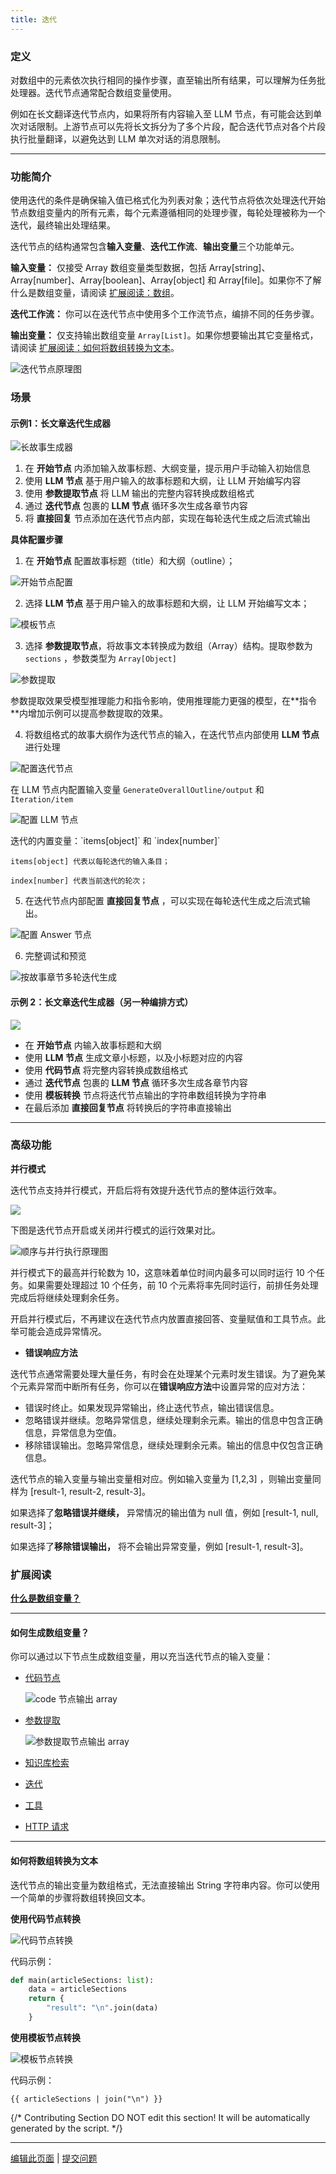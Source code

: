 ```yaml
---
title: 迭代
---
```


### 定义

对数组中的元素依次执行相同的操作步骤，直至输出所有结果，可以理解为任务批处理器。迭代节点通常配合数组变量使用。

例如在长文翻译迭代节点内，如果将所有内容输入至 LLM 节点，有可能会达到单次对话限制。上游节点可以先将长文拆分为了多个片段，配合迭代节点对各个片段执行批量翻译，以避免达到 LLM 单次对话的消息限制。

***

### 功能简介

使用迭代的条件是确保输入值已格式化为列表对象；迭代节点将依次处理迭代开始节点数组变量内的所有元素，每个元素遵循相同的处理步骤，每轮处理被称为一个迭代，最终输出处理结果。

迭代节点的结构通常包含**输入变量**、**迭代工作流**、**输出变量**三个功能单元。

**输入变量：** 仅接受 Array 数组变量类型数据，包括 Array[string]、Array[number]、Array[boolean]、Array[object] 和 Array[file]。如果你不了解什么是数组变量，请阅读 [扩展阅读：数组](../../../learn-more/extended-reading/what-is-array-variable)。

**迭代工作流：** 你可以在迭代节点中使用多个工作流节点，编排不同的任务步骤。

**输出变量：** 仅支持输出数组变量 `Array[List]`。如果你想要输出其它变量格式，请阅读 [扩展阅读：如何将数组转换为文本](#如何将数组转换为文本)。

![迭代节点原理图](https://assets-docs.dify.ai/dify-enterprise-mintlify/zh_CN/guides/workflow/node/2b26dc5f5b088304b65190e14f58423a.png)

### 场景

#### **示例1：长文章迭代生成器**

![长故事生成器](https://assets-docs.dify.ai/dify-enterprise-mintlify/zh_CN/guides/workflow/node/91091e9c5297944edb57f509a7294714.png)

1. 在 **开始节点** 内添加输入故事标题、大纲变量，提示用户手动输入初始信息
2. 使用 **LLM 节点** 基于用户输入的故事标题和大纲，让 LLM 开始编写内容
3. 使用 **参数提取节点** 将 LLM 输出的完整内容转换成数组格式
4. 通过 **迭代节点** 包裹的 **LLM 节点** 循环多次生成各章节内容
5. 将 **直接回复** 节点添加在迭代节点内部，实现在每轮迭代生成之后流式输出

**具体配置步骤**

1. 在 **开始节点** 配置故事标题（title）和大纲（outline）；

![开始节点配置](https://assets-docs.dify.ai/dify-enterprise-mintlify/zh_CN/guides/workflow/node/1b371ec3fc8a97831745e530fe8ad50f.png)

2. 选择 **LLM 节点** 基于用户输入的故事标题和大纲，让 LLM 开始编写文本；

![模板节点](https://assets-docs.dify.ai/dify-enterprise-mintlify/zh_CN/guides/workflow/node/55e2b509c4a7b271a71156dc677e6fb8.png)

3. 选择 **参数提取节点**，将故事文本转换成为数组（Array）结构。提取参数为 `sections` ，参数类型为 `Array[Object]`

![参数提取](https://assets-docs.dify.ai/dify-enterprise-mintlify/zh_CN/guides/workflow/node/89419f8b96db401014ca399e931e61d0.png)

<Info>
参数提取效果受模型推理能力和指令影响，使用推理能力更强的模型，在**指令**内增加示例可以提高参数提取的效果。
</Info>

4. 将数组格式的故事大纲作为迭代节点的输入，在迭代节点内部使用 **LLM 节点** 进行处理

![配置迭代节点](https://assets-docs.dify.ai/dify-enterprise-mintlify/zh_CN/guides/workflow/node/eb7735d04b1cb6a6ebde76fe7f0da701.png)

在 LLM 节点内配置输入变量 `GenerateOverallOutline/output` 和 `Iteration/item`

![配置 LLM 节点](https://assets-docs.dify.ai/dify-enterprise-mintlify/zh_CN/guides/workflow/node/fe17ddf24ec1689be1ab72200804ed0c.png)

<Info>
迭代的内置变量：`items[object]` 和 `index[number]`

`items[object] 代表以每轮迭代的输入条目；`

`index[number] 代表当前迭代的轮次；`
</Info>

5. 在迭代节点内部配置 **直接回复节点** ，可以实现在每轮迭代生成之后流式输出。

![配置 Answer 节点](https://assets-docs.dify.ai/dify-enterprise-mintlify/zh_CN/guides/workflow/node/17fe8533d1649d541e47390db2d1cf92.png)

6. 完整调试和预览

![按故事章节多轮迭代生成](https://assets-docs.dify.ai/dify-enterprise-mintlify/zh_CN/guides/workflow/node/a032a01e49387e7bdc2e0038aa3650b3.png)

#### **示例 2：长文章迭代生成器（另一种编排方式）**

![](https://assets-docs.dify.ai/dify-enterprise-mintlify/zh_CN/guides/workflow/node/6378e5eb85ce9760d7ef642ea555b268.png)

* 在 **开始节点** 内输入故事标题和大纲
* 使用 **LLM 节点** 生成文章小标题，以及小标题对应的内容
* 使用 **代码节点** 将完整内容转换成数组格式
* 通过 **迭代节点** 包裹的 **LLM 节点** 循环多次生成各章节内容
* 使用 **模板转换** 节点将迭代节点输出的字符串数组转换为字符串
* 在最后添加 **直接回复节点** 将转换后的字符串直接输出

***

### 高级功能

**并行模式**

迭代节点支持并行模式，开启后将有效提升迭代节点的整体运行效率。

![](https://assets-docs.dify.ai/dify-enterprise-mintlify/zh_CN/guides/workflow/node/d412f5048cd544b90b829662f64f9593.png)

下图是迭代节点开启或关闭并行模式的运行效果对比。

![顺序与并行执行原理图](https://assets-docs.dify.ai/dify-enterprise-mintlify/zh_CN/guides/workflow/node/adbc49bfb14e0de6d1a72ccccc30cdd0.png)

并行模式下的最高并行轮数为 10，这意味着单位时间内最多可以同时运行 10 个任务。如果需要处理超过  10 个任务，前 10 个元素将率先同时运行，前排任务处理完成后将继续处理剩余任务。

<Info>
开启并行模式后，不再建议在迭代节点内放置直接回答、变量赋值和工具节点。此举可能会造成异常情况。
</Info>

* **错误响应方法**

迭代节点通常需要处理大量任务，有时会在处理某个元素时发生错误。为了避免某个元素异常而中断所有任务，你可以在**错误响应方法**中设置异常的应对方法：

* 错误时终止。如果发现异常输出，终止迭代节点，输出错误信息。
* 忽略错误并继续。忽略异常信息，继续处理剩余元素。输出的信息中包含正确信息，异常信息为空值。
* 移除错误输出。忽略异常信息，继续处理剩余元素。输出的信息中仅包含正确信息。

迭代节点的输入变量与输出变量相对应。例如输入变量为 \[1,2,3] ，则输出变量同样为 \[result-1, result-2, result-3]。

如果选择了**忽略错误并继续，** 异常情况的输出值为 null 值，例如 \[result-1, null, result-3]；

如果选择了**移除错误输出，** 将不会输出异常变量，例如 \[result-1, result-3]。

### 扩展阅读

[**什么是数组变量？**](../../../learn-more/extended-reading/what-is-array-variable)

***

#### 如何生成数组变量？

你可以通过以下节点生成数组变量，用以充当迭代节点的输入变量：

*   [代码节点](code)

    ![code 节点输出 array](https://assets-docs.dify.ai/dify-enterprise-mintlify/zh_CN/guides/workflow/node/2faff6c41d45191307296a52a406b776.png)
*   [参数提取](parameter-extractor)

    ![参数提取节点输出 array](https://assets-docs.dify.ai/dify-enterprise-mintlify/zh_CN/guides/workflow/node/66ec57db7558ca372fe847834e201a52.png)
* [知识库检索](knowledge-retrieval)
* [迭代](iteration)
* [工具](tools)
* [HTTP 请求](http-request)

***

#### 如何将数组转换为文本

迭代节点的输出变量为数组格式，无法直接输出 String 字符串内容。你可以使用一个简单的步骤将数组转换回文本。

**使用代码节点转换**

![代码节点转换](https://assets-docs.dify.ai/dify-enterprise-mintlify/zh_CN/guides/workflow/node/d6a2ca50f2484eedea2ff7ca5efb2bb5.png)

代码示例：

```python
def main(articleSections: list):
    data = articleSections
    return {
        "result": "\n".join(data)
    }
```

**使用模板节点转换**

![模板节点转换](https://assets-docs.dify.ai/dify-enterprise-mintlify/zh_CN/guides/workflow/node/ebc414466340c323d2eb1b6c7056360d.png)

代码示例：

```django
{{ articleSections | join("\n") }}
```

{/*
Contributing Section
DO NOT edit this section!
It will be automatically generated by the script.
*/}

---

[编辑此页面](https://github.com/langgenius/dify-docs/edit/main/zh-hans/guides/workflow/node/iteration.mdx) | [提交问题](https://github.com/langgenius/dify-docs/issues/new?template=docs.yml)

